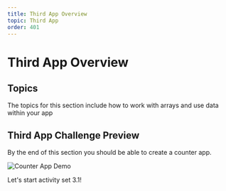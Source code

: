 ```yaml
---
title: Third App Overview
topic: Third App
order: 401
---
```


# Third App Overview

## Topics

The topics for this section include how to work with arrays and use data within your app

## Third App Challenge Preview

By the end of this section you should be able to create a counter app.

![Counter App Demo](./counter-app-example.gif)

Let's start activity set 3.1!